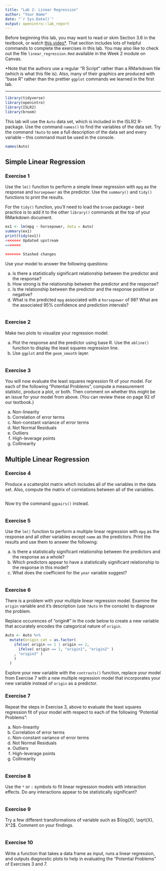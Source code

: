 ```yaml
---
title: "Lab 2: Linear Regression"
author: "Your Name"
date: "`r Sys.Date()`"
output: openintro::lab_report
---
```


Before beginning this lab, you may want to read or skim Section 3.6 in the textbook, or watch [this video*](https://www.youtube.com/watch?v=W0WILgmAGao&list=PL5-da3qGB5IBSSCPANhTgrw82ws7w_or9&index=6). That section includes lots of helpful commands to complete the exercises in this lab. You may also like to check out the file `linear_regression.Rmd` available in the Week 2 module on Canvas.

*Note that the authors use a regular "R Script" rather than a RMarkdown file (which is what this file is). Also, many of their graphics are produced with "base R" rather than the prettier `ggplot` commands we learned in the first lab.

---

```r
library(tidyverse)
library(openintro)
library(ISLR2)
library(broom)
```

This lab will use the `Auto` data set, which is included in the ISLR2 R-package. Use the command `names()` to find the variables of the data set. Try the command `?Auto` to see a full description of the data set and every variable -- this command must be used in the console.

```r
names(Auto)
```

## Simple Linear Regression
<!-- Exercise 3.8, page 123 -->

### Exercise 1

Use the `lm()` function to perform a simple linear regression with `mpg` as the response and `horsepower` as the predictor. Use the `summary()` and `tidy()` functions to print the results.

For the `tidy()` function, you'll need to load the `broom` package -- best practice is to add it to the other `library()` commands at the top of your RMarkdown document.

```r
ex1 <- lm(mpg ~ horsepower, data = Auto)
summary(ex1)
print(tidy(ex1))
<<<<<<< Updated upstream
=======

>>>>>>> Stashed changes
```

Use your model to answer the following questions:

a. Is there a statistically significant relationship between the predictor and the response?
b. How strong is the relationship between the predictor and the response?
c. Is the relationship between the predictor and the response positive or negative?
d. What is the predicted `mpg` associated with a `horsepower` of 98? What are the associated 95% confidence and prediction intervals?

```r

```

### Exercise 2 
Make two plots to visualize your regression model:

a. Plot the response and the predictor using base R. Use the `abline()` function to display the least squares regression line.
b. Use `ggplot` and the `geom_smooth` layer.

```r

```


### Exercise 3
You will now evaluate the least squares regression fit of your model. For each of the following "Potential Problems", compute a measurement statistic, produce a plot, or both. Then comment on whether this might be an issue for your model from above. (You can review these on page 92 of our textbook.)

a. Non-linearity
b. Correlation of error terms
c. Non-constant variance of error terms
d. Not Normal Residuals
e. Outliers
f. High-leverage points
g. Collinearity 


## Multiple Linear Regression
<!-- Exercise 3.9, page 123-4 -->

### Exercise 4
Produce a scatterplot matrix which includes all of the variables in the data set. Also, compute the matrix of correlations between all of the variables.

```r

```

Now try the command `ggpairs()` instead.

```r

```


### Exercise 5
Use the `lm()` function to perform a multiple linear regression with `mpg` as the response and all other variables except `name` as the predictors. Print the results and use them to answer the following:

a. Is there a statistically significant relationship between the predictors and the response as a whole?
b. Which predictors appear to have a statistically significant relationship to the response in this model?
c. What does the coefficient for the `year` variable suggest?

```r

```

### Exercise 6
There is a problem with your multiple linear regression model. Examine the `origin` variable and it's description (use `?Auto` in the console) to diagnose the problem.

Replace occurences of "origin#" in the code below to create a new variable that accurately encodes the categorical nature of `origin`.

```r
Auto <- Auto %>%
  mutate(origin_cat = as.factor(
    ifelse( origin == 1 | origin == 2,  
      ifelse( origin == 1, "origin1", "origin2" )
    , "origin3" )
    )
  )
```

Explore your new variable with the `contrasts()` function, replace your model from Exercise 7 with a new multiple regression model that incorporates your new variable instead of `origin` as a predictor.


### Exercise 7
Repeat the steps in Exercise 3, above to evaluate the least squares regression fit of your model with respect to each of the following "Potential Problems":

a. Non-linearity
b. Correlation of error terms
c. Non-constant variance of error terms
d. Not Normal Residuals
e. Outliers
f. High-leverage points
g. Collinearity 

```r

```

### Exercise 8
Use the `*` or `:` symbols to fit linear regression models with interaction effects. Do any interactions appear to be statistically significant?

```r

```

### Exercise 9
Try a few different transformations of variable such as $\log(X), \sqrt{X}, X^2$. Comment on your findings.

```r

```

### Exercise 10
Write a function that takes a data frame as input, runs a linear regression, and outputs diagnostic plots to help in evaluating the "Potential Problems" of Exercises 3 and 7.


